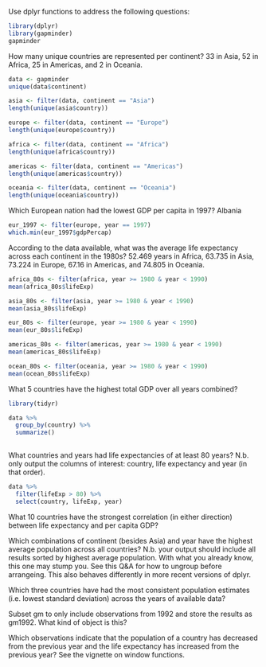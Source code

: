 Use dplyr functions to address the following questions:

```r
library(dplyr)
library(gapminder)
gapminder
```

How many unique countries are represented per continent?
33 in Asia, 52 in Africa, 25 in Americas, and 2 in Oceania.
```r
data <- gapminder
unique(data$continent)

asia <- filter(data, continent == "Asia")
length(unique(asia$country))

europe <- filter(data, continent == "Europe")
length(unique(europe$country))

africa <- filter(data, continent == "Africa")
length(unique(africa$country))

americas <- filter(data, continent == "Americas")
length(unique(americas$country))

oceania <- filter(data, continent == "Oceania")
length(unique(oceania$country))
```

Which European nation had the lowest GDP per capita in 1997?
Albania
```r
eur_1997 <- filter(europe, year == 1997)
which.min(eur_1997$gdpPercap)
```

According to the data available, what was the average life expectancy across each continent in the 1980s?
52.469 years in Africa, 63.735 in Asia, 73.224 in Europe, 67.16 in Americas, and 74.805 in Oceania.
``` r
africa_80s <- filter(africa, year >= 1980 & year < 1990)
mean(africa_80s$lifeExp)

asia_80s <- filter(asia, year >= 1980 & year < 1990)
mean(asia_80s$lifeExp)

eur_80s <- filter(europe, year >= 1980 & year < 1990)
mean(eur_80s$lifeExp)

americas_80s <- filter(americas, year >= 1980 & year < 1990)
mean(americas_80s$lifeExp)

ocean_80s <- filter(oceania, year >= 1980 & year < 1990)
mean(ocean_80s$lifeExp)
```

What 5 countries have the highest total GDP over all years combined?

```r
library(tidyr)

data %>%
  group_by(country) %>%
  summarize()
  

```

What countries and years had life expectancies of at least 80 years? N.b. only output the columns of interest: country, life expectancy and year (in that order).
```r
data %>%
  filter(lifeExp > 80) %>%
  select(country, lifeExp, year)
```

What 10 countries have the strongest correlation (in either direction) between life expectancy and per capita GDP?

Which combinations of continent (besides Asia) and year have the highest average population across all countries? N.b. your output should include all results sorted by highest average population. With what you already know, this one may stump you. See this Q&A for how to ungroup before arrangeing. This also behaves differently in more recent versions of dplyr.

Which three countries have had the most consistent population estimates (i.e. lowest standard deviation) across the years of available data?

Subset gm to only include observations from 1992 and store the results as gm1992. What kind of object is 
this?

Which observations indicate that the population of a country has decreased from the previous year and the life expectancy has increased from the previous year? See the vignette on window functions.